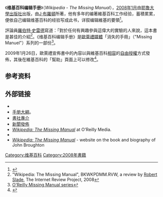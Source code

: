 {{selfref|关于维基百科的编辑手册，请见[[Wikipedia:備忘單|Wikipedia:備忘單]]。}}
{{Infobox book
| name          = Wikipedia: The Missing Manual
| image         = 
| caption =
| author        = John Broughton
| country       = [[美国|美国]]
| language      = [[英语|英语]]
| series        = The Missing Manuals
| subject       = [[维基百科|维基百科]]
| publisher     = [[奥莱利|欧莱礼出版社]]
| pub_date      = 2008
| media_type    = 平装书
| isbn          = 0-596-51516-2
| congress= TK5105.8882.W54 B76 2008
| oclc= 191883897
}}
《'''维基百科编辑手册'''》（''Wikipedia - The Missing Manual''），[[2008年1月|2008年1月]]由[[耶魯大學出版社|耶魯大學出版社]]出版，由[[J·布羅頓|J·布羅頓]]所著，他有多年的编著維基百科工作经验，蓄積累累，便依自己编辑维基百科的经验写成此书，详叙编辑維基的要領<ref>{{cite web |url=http://www.nybooks.com/articles/21131 |title=The Charms of Wikipedia |last=Baker |first=Nicholson |authorlink=Nicholson Baker |publisher=[[The_New_York_Review_of_Books|The New York Review of Books]] |volume=55 |issue=4 |date=2008-03-20 |accessdate=2018-02-14 |archive-date=2008-03-03 |archive-url=https://web.archive.org/web/20080303001807/http://www.nybooks.com/articles/21131 |dead-url=no }}</ref>。 

評論員[[羅伯特·史雷德|羅伯特·史雷德]]寫道：「對於任何有興趣參與這偉大的實驗的人來說，這本書是甚佳的介紹<ref name="Slade">"Wikipedia: The Missing Manual", BKWKPDMM.RVW, a review by [[Robert_Slade|Robert Slade]], The Internet Review Project, 2008</ref>。《维基百科编辑手册》是[[歐萊禮媒體|歐萊禮媒體]]「消失的手冊」（"Missing Manuel"）系列的一部份<ref>[https://www.oreilly.com/missingmanuals/ O'Reilly Missing Manual series]</ref>。

2009年1月26日，歐萊禮宣佈書中的內容以與維基百科[[特許條款相容性|相容]]的[[自由授權|自由授權]]方式發佈，其後在維基百科的「幫助」頁面上可以修改<ref>{{cite press release|url=http://press.oreilly.com/pub/pr/2216 |title=Wikipedia: The Missing Manual Posted on Wikipedia--O'Reilly Media Alert: Edit the Book on Wikipedia |publisher=[[O'Reilly_Media|O'Reilly Media]] |date=2009-01-26|archiveurl=https://web.archive.org/web/20140715103527/http://openeducationnews.org/2009/01/28/wikipedia-the-missing-manual-posted-on-wikipedia/|archivedate=2014-07-15 |deadurl=yes}}</ref>。

<!--
維基百科：令生活更便利。
<P>出版商 ：  [[歐萊禮|歐萊禮出版社]]（''O'Reilly Media''）
<P>出版国 ：  [[美国|<font color="Darkblue">美国</font>]]
<P>语言 ：  [[英语|<font color="Darkblue">英语</font>]]
<P>出版日期 ： 2008年1月23日 
<P>'''I.S.B.N.''' ： '' 0-596-51516-2''//-->

==参考资料==
{{reflist}}

== 外部链接 ==
* {{commonscatinline|The Missing Manual|''The Missing Manual''}}
* [https://web.archive.org/web/20081019162911/http://oreilly.com/catalog/9780596515164/toc.html 手册大綱]。 
* [http://oreilly.com/catalog/9780596515164/index.html 書社專介]
* [https://web.archive.org/web/20120610231442/http://press.oreilly.com/pub/pr/1910 新聞發佈]
* [http://www.oreilly.com/catalog/9780596515164/#top ''Wikipedia: The Missing Manual''] at O'Reilly Media.
* {{cite web |url=http://press.oreilly.com/pub/pr/1910 |title=Book release news:Learning to Write and Edit the Wikipedia Way |archiveurl=https://web.archive.org/web/20120610231442/http://press.oreilly.com/pub/pr/1910 |archivedate=2012-06-10}}
* [https://web.archive.org/web/20170402071701/http://gopedia.org/ ''Wikipedia: The Missing Manual''] - website on the book and biography of John Broughton 

{{维基百科}}

<!--[[category:維基大典|category:維基大典]]-->
[[Category:维基百科|Category:维基百科]]
[[Category:2008年書籍|Category:2008年書籍]]